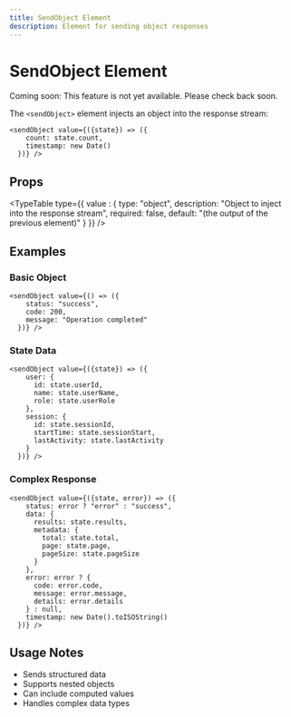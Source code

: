 ```yaml
---
title: SendObject Element
description: Element for sending object responses
---
```


# SendObject Element

<Banner className="bg-blue-500 text-white rounded-lg">Coming soon: This feature is not yet available. Please check back soon.</Banner>

The `<sendObject>` element injects an object into the response stream:

```mdx
<sendObject value={({state}) => ({
    count: state.count,
    timestamp: new Date()
  })} />
```

## Props

<TypeTable type={{
    value : {
      type: "object",
      description: "Object to inject into the response stream",
      required: false,
      default: "(the output of the previous element)"
    }
  }} />

## Examples

### Basic Object

```mdx
<sendObject value={() => ({
    status: "success",
    code: 200,
    message: "Operation completed"
  })} />
```

### State Data

```mdx
<sendObject value={({state}) => ({
    user: {
      id: state.userId,
      name: state.userName,
      role: state.userRole
    },
    session: {
      id: state.sessionId,
      startTime: state.sessionStart,
      lastActivity: state.lastActivity
    }
  })} />
```

### Complex Response

```mdx
<sendObject value={({state, error}) => ({
    status: error ? "error" : "success",
    data: {
      results: state.results,
      metadata: {
        total: state.total,
        page: state.page,
        pageSize: state.pageSize
      }
    },
    error: error ? {
      code: error.code,
      message: error.message,
      details: error.details
    } : null,
    timestamp: new Date().toISOString()
  })} />
```

## Usage Notes

- Sends structured data
- Supports nested objects
- Can include computed values
- Handles complex data types
